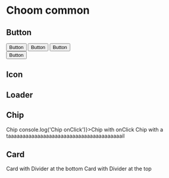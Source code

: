 


<Meta title="Choom Common" />

<style>{`
  section.s {
    padding: 2rem;
    margin: 1rem 0 2rem;
    border: 1px solid #ccc;
    border-radius: 0.25rem;
  }

  h2 { 
    border: none !important;
   }
`}</style>

# Choom common


## Button

<section className="s">
  <Button size='big'>Button</Button>
  <Button>Button</Button>
  <Button size='small'>Button</Button>
</section>

<section className="s">
  <Button fluid>Button</Button>
</section>


## Icon

<section className="s">
  <Icon size='small'>
    <Clock />
  </Icon>

  <Icon>
    <Clock />
  </Icon>

  <Icon size='big'>
    <Clock />
  </Icon>
</section>


## Loader

<section className="s">
  <Loader  />
  <Divider mt='2' mb='2' />
  <Loader size='small' display='inline-block' />
  <Loader size='regular' display='inline-block'/>
  <Loader size='big' display='inline-block' />
</section>


## Chip

<section className="s">
  <Chip>Chip</Chip>
  <Chip onClick={() => console.log('Chip onClick')}>Chip with onClick</Chip>
  <Chip>Chip with a taaaaaaaaaaaaaaaaaaaaaaaaaaaaaaaaaaaaaaail</Chip>
</section>


## Card

<section className="s">
  <Card>Card with Divider at the bottom</Card>
  <Divider mt='2' mb='2' />
  <Card>Card with Divider at the top</Card>
</section>
